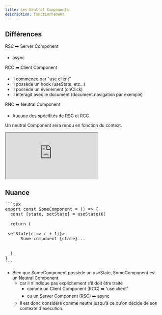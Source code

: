 ```yaml
---
title: Les Neutral Components
description: fonctionnement
---
```


## Différences

RSC ➡️ Server Component 
- async

RCC ➡️ Client Component
- Il commence par "use client"
- Il possède un hook (useState, etc...)
- Il possède un événement (onClick)
- Il interagit avec le document (document.navigation par exemple)

RNC ➡️ Neutral Component
- Aucune des spécifités de RSC et RCC 

Un neutral Component sera rendu en fonction du context.

<iframe style={{ width: '100%', height: '500px' }} src='https://stackblitz.com/edit/nr-nextjs13-j8g8gc?embed=1&file=app%2Fpage.tsx'></iframe>

## Nuance

<Pre>
```tsx
export const SomeComponent = () => {
  const [state, setState] = useState(0)

  return (
    <div onClick={() => setState(c => c + 1)}>
      Some component {state}...
    </div>
  )
}
```
</Pre>

- Bien que SomeComponent possède un useState, SomeComponent est un Neutral Component
    - car il n'indique pas explicitement s'il doit être traité 
        - comme un Client Component (RCC) ➡️ 'use client'
        - ou un Server Component (RSC) ➡️ async
    - Il est donc considéré comme neutre jusqu'à ce qu'on décide de son contexte d'exécution.